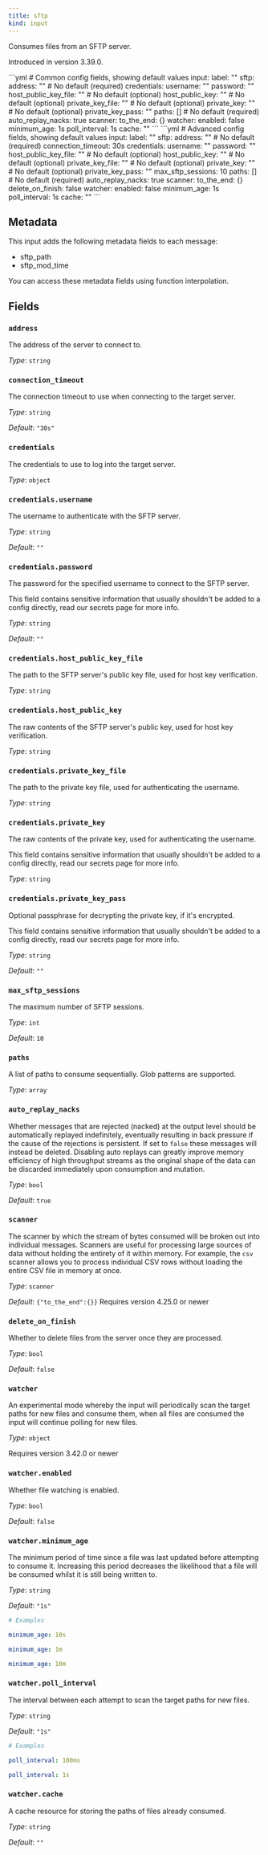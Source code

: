 ```yaml
---
title: sftp
kind: input
---
```


Consumes files from an SFTP server.

Introduced in version 3.39.0.


<Tabs>
<TabItem label="Common">
```yml
# Common config fields, showing default values
input:
  label: ""
  sftp:
    address: "" # No default (required)
    credentials:
      username: ""
      password: ""
      host_public_key_file: "" # No default (optional)
      host_public_key: "" # No default (optional)
      private_key_file: "" # No default (optional)
      private_key: "" # No default (optional)
      private_key_pass: ""
    paths: [] # No default (required)
    auto_replay_nacks: true
    scanner:
      to_the_end: {}
    watcher:
      enabled: false
      minimum_age: 1s
      poll_interval: 1s
      cache: ""
```
</TabItem>
<TabItem label="Advanced">
```yml
# Advanced config fields, showing default values
input:
  label: ""
  sftp:
    address: "" # No default (required)
    connection_timeout: 30s
    credentials:
      username: ""
      password: ""
      host_public_key_file: "" # No default (optional)
      host_public_key: "" # No default (optional)
      private_key_file: "" # No default (optional)
      private_key: "" # No default (optional)
      private_key_pass: ""
    max_sftp_sessions: 10
    paths: [] # No default (required)
    auto_replay_nacks: true
    scanner:
      to_the_end: {}
    delete_on_finish: false
    watcher:
      enabled: false
      minimum_age: 1s
      poll_interval: 1s
      cache: ""
```
</TabItem>
</Tabs>

## Metadata

This input adds the following metadata fields to each message:

- sftp_path
- sftp_mod_time

You can access these metadata fields using function interpolation.

## Fields

### `address`

The address of the server to connect to.


*Type*: `string`


### `connection_timeout`

The connection timeout to use when connecting to the target server.


*Type*: `string`

*Default*: `"30s"`

### `credentials`

The credentials to use to log into the target server.


*Type*: `object`


### `credentials.username`

The username to authenticate with the SFTP server.


*Type*: `string`

*Default*: `""`

### `credentials.password`

The password for the specified username to connect to the SFTP server.
<Aside type="caution" title="Sensitive Information">
	This field contains sensitive information that usually shouldn't be added to a config directly, read our secrets page for more info.
</Aside>



*Type*: `string`

*Default*: `""`

### `credentials.host_public_key_file`

The path to the SFTP server's public key file, used for host key verification.


*Type*: `string`


### `credentials.host_public_key`

The raw contents of the SFTP server's public key, used for host key verification.


*Type*: `string`


### `credentials.private_key_file`

The path to the private key file, used for authenticating the username.


*Type*: `string`


### `credentials.private_key`

The raw contents of the private key, used for authenticating the username.
<Aside type="caution" title="Sensitive Information">
	This field contains sensitive information that usually shouldn't be added to a config directly, read our secrets page for more info.
</Aside>



*Type*: `string`


### `credentials.private_key_pass`

Optional passphrase for decrypting the private key, if it's encrypted.
<Aside type="caution" title="Sensitive Information">
	This field contains sensitive information that usually shouldn't be added to a config directly, read our secrets page for more info.
</Aside>



*Type*: `string`

*Default*: `""`

### `max_sftp_sessions`

The maximum number of SFTP sessions.


*Type*: `int`

*Default*: `10`

### `paths`

A list of paths to consume sequentially. Glob patterns are supported.


*Type*: `array`


### `auto_replay_nacks`

Whether messages that are rejected (nacked) at the output level should be automatically replayed indefinitely, eventually resulting in back pressure if the cause of the rejections is persistent. If set to `false` these messages will instead be deleted. Disabling auto replays can greatly improve memory efficiency of high throughput streams as the original shape of the data can be discarded immediately upon consumption and mutation.


*Type*: `bool`

*Default*: `true`

### `scanner`

The scanner by which the stream of bytes consumed will be broken out into individual messages. Scanners are useful for processing large sources of data without holding the entirety of it within memory. For example, the `csv` scanner allows you to process individual CSV rows without loading the entire CSV file in memory at once.


*Type*: `scanner`

*Default*: `{"to_the_end":{}}`
Requires version 4.25.0 or newer

### `delete_on_finish`

Whether to delete files from the server once they are processed.


*Type*: `bool`

*Default*: `false`

### `watcher`

An experimental mode whereby the input will periodically scan the target paths for new files and consume them, when all files are consumed the input will continue polling for new files.


*Type*: `object`

Requires version 3.42.0 or newer

### `watcher.enabled`

Whether file watching is enabled.


*Type*: `bool`

*Default*: `false`

### `watcher.minimum_age`

The minimum period of time since a file was last updated before attempting to consume it. Increasing this period decreases the likelihood that a file will be consumed whilst it is still being written to.


*Type*: `string`

*Default*: `"1s"`

```yml
# Examples

minimum_age: 10s

minimum_age: 1m

minimum_age: 10m
```

### `watcher.poll_interval`

The interval between each attempt to scan the target paths for new files.


*Type*: `string`

*Default*: `"1s"`

```yml
# Examples

poll_interval: 100ms

poll_interval: 1s
```

### `watcher.cache`

A cache resource for storing the paths of files already consumed.


*Type*: `string`

*Default*: `""`


